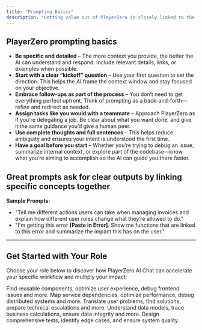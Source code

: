 ```yaml
---
title: "Prompting Basics"
description: "Getting value out of PlayerZero is closely linked to the quality of prompts that are used to talk to your code and data."
---
```


## PlayerZero prompting basics
- **Be specific and detailed** – The more context you provide, the better the AI can understand and respond. Include relevant details, links, or examples when possible.
- **Start with a clear “kickoff” question** – Use your first question to set the direction. This helps the AI frame the context window and stay focused on your objective.
- **Embrace follow-ups as part of the process** – You don’t need to get everything perfect upfront. Think of prompting as a back-and-forth—refine and redirect as needed.
- **Assign tasks like you would with a teammate**
 – Approach PlayerZero as if you’re delegating a job. Be clear about what you want done, and give it the same guidance you’d give a human peer.
- **Use complete thoughts and full sentences** – This helps reduce ambiguity and ensures your intent is understood the first time.
- **Have a goal before you start** – Whether you’re trying to debug an issue, summarize internal context, or explore part of the codebase—know what you’re aiming to accomplish so the AI can guide you there faster.

## Great prompts ask for clear outputs by linking specific concepts together
**Sample Prompts:**
- "Tell me different actions users can take when managing invoices and explain how different user roles change what they’re allowed to do."
- "I'm getting this error **[Paste in Error]**. Show me functions that are linked to this error and summarize the impact this has on the user."

---

## Get Started with Your Role

Choose your role below to discover how PlayerZero AI Chat can accelerate your specific workflow and multiply your impact:

<CardGroup cols={2}>
    <Card title="Frontend Developer" icon="computer" href={'/prompting/frontend-developer'}>
    Find reusable components, optimize user experience, debug frontend issues and more.
    </Card>
    <Card title="Backend Engineer" icon="code" href={'/prompting/backend-engineer'}>
    Map service dependencies, optimize performance, debug distributed systems and more.
    </Card>
    <Card title="Support" icon="heart" href={'/prompting/support'}>
    Translate user problems, find solutions, prepare technical escalations and more.
    </Card> 
    <Card title="Data Analyst" icon="folders" href={'/prompting/data-analyst'}>
    Understand data models, trace business calculations, ensure data integrity and more.
    </Card>
    <Card title="QA Engineer" icon="list" href={'/prompting/qa-engineer'}>
    Design comprehensive tests, identify edge cases, and ensure system quality.
    </Card>
</CardGroup>
